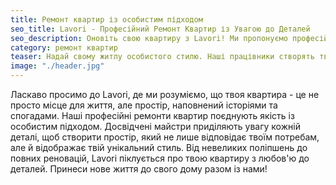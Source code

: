 ```yaml
---
title: Ремонт квартир із особистим підходом
seo_title: Lavori - Професійний Ремонт Квартир із Увагою до Деталей
seo_description: Оновіть свою квартиру з Lavori! Ми пропонуємо професійні ремонти з акцентом на особистий підхід та досконалість. Трансформуйте свій простір за допомогою наших кваліфікованих ремісників.
category: ремонт квартир
teaser: Надай свому житлу особистого стилю. Наші працівники створять твій унікальний простір. Будь гордий своїм ідеальним домом!
image: "./header.jpg"
---
```

<p>
Ласкаво просимо до Lavori, де ми розуміємо, що твоя квартира - це не просто місце для життя, але простір, наповнений історіями та спогадами. Наші професійні ремонти квартир поєднують якість із особистим підходом. Досвідчені майстри приділяють увагу кожній деталі, щоб створити простір, який не лише відповідає твоїм потребам, але й відображає твій унікальний стиль. Від невеликих поліпшень до повних реновацій, Lavori піклується про твою квартиру з любов'ю до деталей. Принеси нове життя до свого дому разом із нами!
</p>